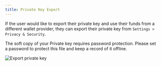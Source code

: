 ```yaml
---
title: Private Key Export
---
```


If the user would like to export their private key and use their
funds from a different wallet provider, they can export their private key from
`Settings > Privacy & Security`.

The soft copy of your Private key requires password protection. Please set a
password to protect this file and keep a record of it offline.

<div style={{textAlign: 'center'}}>

![Export private key](/contents/export-privatekey-xrpl.png)

</div>
